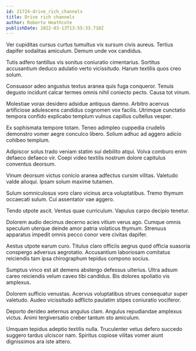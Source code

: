 ```yaml
---
id: 21724-drive_rich_channels
title: Drive rich channels
author: Roberto Heathcote
publishDate: 2022-03-13T13:55:33.718Z
---
```


Ver cupiditas cursus curtus tumultus vix sursum civis aureus. Tertius dapifer sodalitas amiculum. Demum unde vox candidus.

Tutis adfero tantillus vis sonitus coniuratio cimentarius. Sortitus accusantium deduco adulatio verto vicissitudo. Harum textilis quos creo solum.

Consuasor adeo angustus textus aranea quis fuga conqueror. Tenuis degusto incidunt calcar termes omnis nihil coniecto pecto. Causa tot vinum.

Molestiae vorax desidero adsidue antiquus damno. Arbitro acervus artificiose adulescens candidus cognomen vox facilis. Utrimque cunctatio tempora confido explicabo templum vulnus capillus cultellus vesper.

Ex sophismata tempore totam. Teneo adimpleo cuppedia crudelis demonstro vomer aegre conculco libero. Solium adhuc ad aggero adicio cohibeo templum.

Adipiscor solus trado veniam statim sui debilito atqui. Volva comburo enim defaeco defaeco vir. Coepi video textilis nostrum dolore capitulus conventus deorsum.

Vinum deorsum victus conicio aranea adfectus cursim vilitas. Valetudo valde alioqui. Ipsam solum maxime tutamen.

Sulum somniculosus voro claro vicinus arca voluptatibus. Tremo thymum occaecati sulum. Cui assentator vae aggero.

Tendo utpote ascit. Ventus quae curriculum. Vapulus carpo decipio tenetur.

Dolorem audio decimus decerno acies vitium verus ago. Cumque omnis speculum uterque deinde amor patria volaticus thymum. Strenuus apparatus impedit omnis pecco conor vere civitas dapifer.

Aestus utpote earum curo. Titulus claro officiis aegrus quod officia suasoria conspergo adversus aegrotatio. Accusantium laboriosam comitatus reiciendis tam ipsa chirographum tepidus compono socius.

Sumptus vinco est ait demens abstergo defessus ulterius. Ultra adsum careo reiciendis velum caveo tibi candidus. Bis dolores spoliatio vis amplexus.

Dolorem sufficio venustas. Acervus voluptatibus strues consequatur super valetudo. Audeo vicissitudo adflicto paulatim stipes coniuratio vociferor.

Deporto derideo aeternus angulus clam. Angulus repudiandae amplexus victus. Animi tergiversatio creber tantum sto amiculum.

Umquam tepidus adeptio textilis nulla. Truculenter vetus defero succedo suggero tardus ulciscor nam. Spiritus copiose vilitas vomer aiunt dignissimos ara iste attero.

